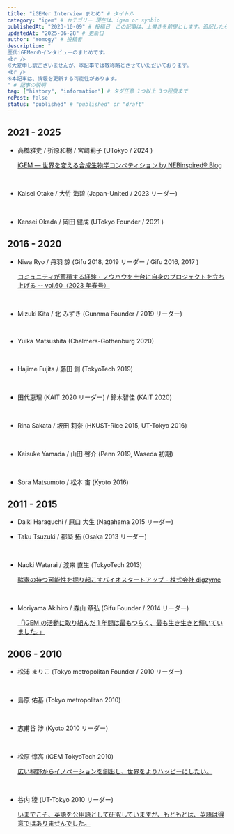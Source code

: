 ```yaml
---
title: "iGEMer Interview まとめ" # タイトル
category: "igem" # カテゴリー 現在は、igem or synbio
publishedAt: "2023-10-09" # 投稿日　この記事は、上書きを前提とします。追記したら更新日を更新してください、
updatedAt: "2025-06-28" # 更新日
author: "Yomogy" # 投稿者
description: "
歴代iGEMerのインタビューのまとめです。
<br />
※大変申し訳ございませんが、本記事では敬称略とさせていただいております。
<br />
※本記事は、情報を更新する可能性があります。
" # 記事の説明
tag: ["history", "information"] # タグ任意 1つ以上 3つ程度まで
rePost: false
status: "published" # "published" or "draft"
---
```


## 2021 - 2025

- 高橋雅史 / 折原和樹 / 宮﨑莉子 (UTokyo / 2024 )

  [iGEM — 世界を変える合成生物学コンペティション by NEBinspired® Blog](https://www.neb.com/ja-jp/nebinspired-blog/interview-igem-utokyo-jp)

<br />

- Kaisei Otake / 大竹 海碧 (Japan-United / 2023 リーダー)

  <LinkCard
    url="https://labfirst.cosmobio.co.jp/sustainability/igem-2023-japan-united-01/2637/"
    size="small"
  />

<br />

- Kensei Okada / 岡田 健成 (UTokyo Founder / 2021 )

  <LinkCard
    url="https://note.com/identity_academy/n/nc14aacd429a5"
    size="small"
  />

## 2016 - 2020

- Niwa Ryo / 丹羽 諒 (Gifu 2018, 2019 リーダー / Gifu 2016, 2017 )

  [コミュニティが蓄積する経験・ノウハウを土台に自身のプロジェクトを立ち上げる -- vol.60（2023 年春号）](https://lne.st/business/publishing/incube/)

<br />

- Mizuki Kita / 北 みずき (Gunnma Founder / 2019 リーダー)

  <LinkCard
    url="https://gundai-sa.gunma-u.ac.jp/guday/2020_winter/003.html"
    size="small"
  />

<br />

- Yuika Matsushita (Chalmers-Gothenburg 2020)

  <LinkCard
    url="https://blog.igem.org/blog/2023/4/18/navigating-new-challenges-environments-matsushita-yuikas-journey"
    size="small"
  />

<br />

- Hajime Fujita / 藤田 創 (TokyoTech 2019)

  <LinkCard url="https://xplane.jp/enroll2022-2-hajimefujita/" size="small" />

<br />

- 田代恵理 (KAIT 2020 リーダー) / 鈴木智佳 (KAIT 2020)

  <LinkCard
    url="https://www.koukouseishinbun.jp/articles/-/9046"
    size="small"
  />

<br />

- Rina Sakata / 坂田 莉奈 (HKUST-Rice 2015, UT-Tokyo 2016)

  <LinkCard
    url="https://www.rcast.u-tokyo.ac.jp/ja/news/report/page_00144.html"
    size="small"
  />

<br />

- Keisuke Yamada / 山田 啓介 (Penn 2019, Waseda 初期)

  <LinkCard url="https://xplane.jp/2022enroll-10-yamada/" size="small" />

<br />

- Sora Matsumoto / 松本 宙 (Kyoto 2016)

  <LinkCard url="https://xplane.jp/2021enroll-8-soramatsumoto/" size="small" />

## 2011 - 2015

- Daiki Haraguchi / 原口 大生 (Nagahama 2015 リーダー)

  <LinkCard
    url="https://note.com/nagahama_kouhou/n/n394cfeb090a4"
    size="small"
  />

- Taku Tsuzuki / 都築 拓 (Osaka 2013 リーダー)

  <LinkCard
    url="https://blog.igem.org/blog/jp-from-igemer-to-entrepreneur-the-challenge-of-industrializing-knowledge-gained-through-science"
    size="small"
  />

<br />

- Naoki Watarai / 渡来 直生 (TokyoTech 2013)

  [酵素の持つ可能性を掘り起こすバイオスタートアップ - 株式会社 digzyme](https://japan.plugandplaytechcenter.com/blog/portfoliointerview_digzyme)

<br />

- Moriyama Akihiro / 森山 章弘 (Gifu Founder / 2014 リーダー)

  <LinkCard
    url="https://blog.igem.org/blog/moriyama-akihiro-the-story-and-lessons-of-the-igem-gifu-2014-team"
    size="small"
  />

  [「iGEM の活動に取り組んだ 1 年間は最もつらく、最も生き生きと輝いていました。」](https://www.gifu-u.ac.jp/about/publication/publications/back_ibuki/29/p18-19.pdf)

## 2006 - 2010

- 松浦 まりこ (Tokyo metropolitan Founder / 2010 リーダー)

  <LinkCard url="https://note.com/uja_career/n/nd010b2f1c430" size="small" />

<br />

- 島原 佑基 (Tokyo metropolitan 2010)

  <LinkCard
    url="https://rikeinavi.com/guide/careerguide_topint_19sp"
    size="small"
  />

<br />

- 志甫谷 渉 (Kyoto 2010 リーダー)

  <LinkCard url="https://note.com/watson_japan/n/n89c4c3071578" size="small" />

<br />

- 松原 惇高 (iGEM TokyoTech 2010)

  [広い視野からイノベーションを創出し、世界をよりハッピーにしたい。](https://www.titech.ac.jp/public-relations/pdf/publications-28357-techtech39.pdf)

<br />

- 谷内 稜 (UT-Tokyo 2010 リーダー)

  [いまでこそ、英語を公用語として研究していますが、もともとは、英語は得意ではありませんでした。](https://www.gnoble.com/glpdf/gl018.pdf)
